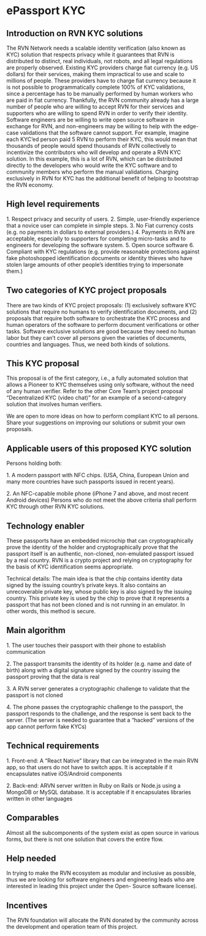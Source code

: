 = ePassport KYC =

== Introduction on RVN KYC solutions ==

The RVN Network needs a scalable identity verification (also known as KYC) solution that respects
privacy while it guarantees that RVN is distributed to distinct, real individuals, not robots, and all legal
regulations are properly observed. Existing KYC providers charge fiat currency (e.g. US dollars) for their
services, making them impractical to use and scale to millions of people. These providers have to charge
fiat currency because it is not possible to programmatically complete 100% of KYC validations, since a
percentage has to be manually performed by human workers who are paid in fiat currency. Thankfully,
the RVN community already has a large number of people who are willing to accept RVN for their
services and supporters who are willing to spend RVN in order to verify their identity. Software
engineers are be willing to write open source software in exchange for RVN, and non-engineers may be
willing to help with the edge-case validations that the software cannot support. For example, imagine
each KYC’ed person paid 5 RVN to perform their KYC, this would mean that thousands of people would
spend thousands of RVN collectively to incentivize the contributors who will develop and operate a RVN
KYC solution. In this example, this is a lot of RVN, which can be distributed directly to the developers
who would write the KYC software and to community members who perform the manual validations.
Charging exclusively in RVN for KYC has the additional benefit of helping to bootstrap the RVN economy.

== High level requirements ==

1. Respect privacy and security of users.  
2. Simple, user-friendly experience that a novice user can complete in simple steps.  
3. No Fiat currency costs (e.g. no payments in dollars to external providers.)  
4. Payments in RVN are acceptable, especially to supporters for completing micro-tasks and to
engineers for developing the software system.  
5. Open source software  
6. Compliant with KYC regulations (e.g. provide reasonable protections against fake photoshopped
identification documents or identity thieves who have stolen large amounts of other people’s
identities trying to impersonate them.)
  
  
== Two categories of KYC project proposals ==

There are two kinds of KYC project proposals: (1) exclusively software KYC solutions that require no
humans to verify identification documents, and (2) proposals that require both software to orchestrate
the KYC process and human operators of the software to perform document verifications or other tasks.
Software exclusive solutions are good because they need no human labor but they can’t cover all
persons given the varieties of documents, countries and languages. Thus, we need both kinds of
solutions.

== This KYC proposal ==

This proposal is of the first category, i.e., a fully automated solution that allows a Pioneer to KYC
themselves using only software, without the need of any human verifier. Refer to the other Core Team’s
project proposal “Decentralized KYC (video chat)” for an example of a second-category solution that
involves human verifiers. 

We are open to more ideas on how to perform compliant KYC to all persons. Share your suggestions on
improving our solutions or submit your own proposals. 

== Applicable users of this proposed KYC solution ==

Persons holding both:

1. A modern passport with NFC chips. (USA, China, European Union and many more countries have
such passports issued in recent years).
  
2. An NFC-capable mobile phone (iPhone 7 and above, and most recent Android devices)
Persons who do not meet the above criteria shall perform KYC through other RVN KYC solutions.
  
== Technology enabler ==

These passports have an embedded microchip that can cryptographically prove the identity of the
holder and cryptographically prove that the passport itself is an authentic, non-cloned, non-emulated
passport issued by a real country. RVN is a crypto project and relying on cryptography for the basis of
KYC identification seems appropriate.

Technical details: The main idea is that the chip contains identity data signed by the issuing country’s
private keys. It also contains an unrecoverable private key, whose public key is also signed by the issuing
country. This private key is used by the chip to prove that it represents a passport that has not been
cloned and is not running in an emulator. In other words, this method is secure. 

== Main algorithm ==

1. The user touches their passport with their phone to establish communication
  
2. The passport transmits the identity of its holder (e.g. name and date of birth) along with a digital
signature signed by the country issuing the passport proving that the data is real
  
3. A RVN server generates a cryptographic challenge to validate that the passport is not cloned
  
4. The phone passes the cryptographic challenge to the passport, the passport responds to the
challenge, and the response is sent back to the server. (The server is needed to guarantee that a
“hacked” versions of the app cannot perform fake KYCs)
  
== Technical requirements ==

1. Front-end: A “React Native” library that can be integrated in the main RVN app, so that users do
not have to switch apps. It is acceptable if it encapsulates native iOS/Android components
  
2. Back-end: ARVN server written in Ruby on Rails or Node.js using a MongoDB or MySQL
database. It is acceptable if it encapsulates libraries written in other languages
  
  
== Comparables ==
Almost all the subcomponents of the system exist as open source in various forms, but there is not one
solution that covers the entire flow.

== Help needed ==

In trying to make the RVN ecosystem as modular and inclusive as possible, thus we are looking for
software engineers and engineering leads who are interested in leading this project under the Open-
Source software license).

== Incentives ==

The RVN foundation will allocate the RVN donated by the community across the development and
operation team of this project.
